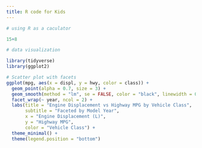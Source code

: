 ```yaml
---
title: R code for Kids
---
```


```r
# using R as a caculator

15+8
```

```r
# data visualization 

library(tidyverse)
library(ggplot2)

# Scatter plot with facets
ggplot(mpg, aes(x = displ, y = hwy, color = class)) +
  geom_point(alpha = 0.7, size = 3) +
  geom_smooth(method = "lm", se = FALSE, color = "black", linewidth = 0.5) +
  facet_wrap(~ year, ncol = 2) +
  labs(title = "Engine Displacement vs Highway MPG by Vehicle Class",
       subtitle = "Faceted by Model Year",
       x = "Engine Displacement (L)",
       y = "Highway MPG",
       color = "Vehicle Class") +
  theme_minimal() +
  theme(legend.position = "bottom")
```


